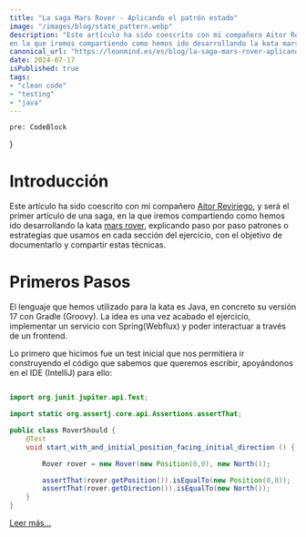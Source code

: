 ```yaml
---
title: "La saga Mars Rover - Aplicando el patrón estado"
image: "/images/blog/state_pattern.webp"
description: "Este artículo ha sido coescrito con mi compañero Aitor Reviriego, y será el primer artículo de una saga,
en la que iremos compartiendo como hemos ido desarrollando la kata mars rover..."
canonical_url: "https://leanmind.es/es/blog/la-saga-mars-rover-aplicando-el-patron-estado/"
date: 2024-07-17
isPublished: true
tags:
- "clean code"
- "testing"
- "java"
---
```

    pre: CodeBlock
}

# Introducción

Este artículo ha sido coescrito con mi compañero [Aitor Reviriego](https://aitorevi.dev/), y será el primer artículo de
una saga, en la que iremos compartiendo como hemos ido desarrollando la kata [mars rover](https://kata-log.rocks/mars-rover-kata), explicando paso por paso
patrones o estrategias que usamos en cada sección del ejercicio, con el objetivo de documentarlo y compartir estas técnicas.

# Primeros Pasos

El lenguaje que hemos utilizado para la kata es Java, en concreto su versión 17 con Gradle (Groovy). La idea es una vez
acabado el ejercicio, implementar un servicio con Spring(Webflux) y poder interactuar a través de un frontend.

Lo primero que hicimos fue un test inicial que nos permitiera ir construyendo el código que sabemos que queremos escribir,
apoyándonos en el IDE (IntelliJ) para ello:
```java

import org.junit.jupiter.api.Test;

import static org.assertj.core.api.Assertions.assertThat;

public class RoverShould {
    @Test
    void start_with_and_initial_position_facing_initial_direction () {

        Rover rover = new Rover(new Position(0,0), new North());

        assertThat(rover.getPosition()).isEqualTo(new Position(0,0));
        assertThat(rover.getDirection()).isEqualTo(new North());
    }
}
```

<span class="read-more">[Leer más...](https://leanmind.es/es/blog/la-saga-mars-rover-aplicando-el-patron-estado/)</span>